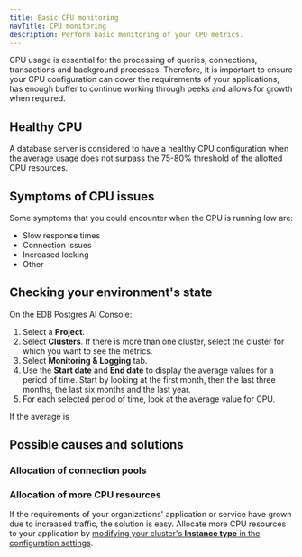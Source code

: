 ```yaml
---
title: Basic CPU monitoring 
navTitle: CPU monitoring
description: Perform basic monitoring of your CPU metrics. 
---
```


CPU usage is essential for the processing of queries, connections, transactions and background processes. Therefore, it is important to ensure your CPU configuration can cover the requirements of your applications, has enough buffer to continue working through peeks and allows for growth when required.

## Healthy CPU 

A database server is considered to have a healthy CPU configuration when the average usage does not surpass the 75-80% threshold of the allotted CPU resources. 

## Symptoms of CPU issues 

Some symptoms that you could encounter when the CPU is running low are: 

- Slow response times 
- Connection issues
- Increased locking
- Other

## Checking your environment's state 

On the EDB Postgres AI Console: 

1.  Select a **Project**. 
1.  Select **Clusters**. If there is more than one cluster, select the cluster for which you want to see the metrics. 
1.  Select **Monitoring & Logging** tab.
1.  Use the **Start date** and **End date** to display the average values for a period of time. Start by looking at the first month, then the last three months, the last six months and the last year. 
1.  For each selected period of time, look at the average value for CPU. 

If the average is 

## Possible causes and solutions

### Allocation of connection pools



### Allocation of more CPU resources 

If the requirements of your organizations' application or service have grown due to increased traffic, the solution is easy. Allocate more CPU resources to your application by [modifying your cluster's **Instance type** in the configuration settings](/biganimal/latest/using_cluster/03_modifying_your_cluster/#modify-your-clusters-configuration-settings).  



